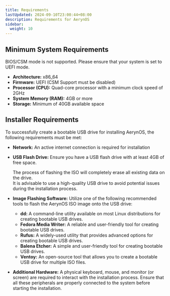 ```yaml
---
title: Requirements
lastUpdated: 2024-09-10T23:00:44+08:00
description: Requirements for AerynOS
sidebar:
  weight: 10
---
```



## Minimum System Requirements

<Aside type="caution">
  BIOS/CSM mode is not supported. Please ensure that your system is set to UEFI mode.
</Aside>

- **Architecture:** x86_64
- **Firmware:** UEFI (CSM Support must be disabled)
- **Processor (CPU):** Quad-core processor with a minimum clock speed of 2GHz
- **System Memory (RAM):** 4GB or more
- **Storage:** Minimum of 40GB available space

## Installer Requirements

To successfully create a bootable USB drive for installing AerynOS, the following requirements must be met:

- **Network:** An active internet connection is required for installation
- **USB Flash Drive:** Ensure you have a USB flash drive with at least 4GB of free space.

  <Aside type="danger">
    The process of flashing the ISO will completely erase all existing data on the drive.
  </Aside>

  <Aside>
    It is advisable to use a high-quality USB drive to avoid potential issues during the installation process.
  </Aside>

- **Image Flashing Software:** Utilize one of the following recommended tools to flash the AerynOS ISO image onto the USB drive:
  - **dd:** A command-line utility available on most Linux distributions for creating bootable USB drives.
  - **Fedora Media Writer:** A reliable and user-friendly tool for creating bootable USB drives.
  - **Rufus:** A widely-used utility that provides advanced options for creating bootable USB drives.
  - **Balena Etcher:** A simple and user-friendly tool for creating bootable USB drives.
  - **Ventoy:** An open-source tool that allows you to create a bootable USB drive for multiple ISO files.

- **Additional Hardware:** A physical keyboard, mouse, and monitor (or screen) are required to interact with the installation process. Ensure that all these peripherals are properly connected to the system before starting the installation.
